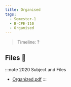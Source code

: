 ```yaml
---
title: Organised
tags:
  - Semester-1
  - B-CPE-110
  - Organised
---
```

> Timeline: ?


## Files 📂

:::note 2020 Subject and Files
- [Organized.pdf](https://github.com/Studio-17/Epitech-Subjects/raw/main/Semester-1/B-CPE-110/Organised/Organized.pdf)
:::

